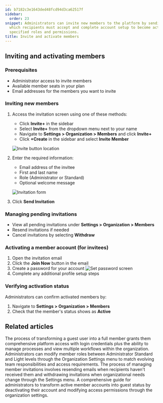 ```yaml
---
id: b7182c3e1643ded48fcd94d3ca62517f
sidebar:
  order: 23
snippet: Administrators can invite new members to the platform by sending email invitations
  which recipients must accept and complete account setup to become active users with
  specified roles and permissions.
title: Invite and activate members
---
```


## Inviting and activating members

### Prerequisites
- Administrator access to invite members
- Available member seats in your plan
- Email addresses for the members you want to invite

### Inviting new members

1. Access the invitation screen using one of these methods:
   - Click **Invite+** in the sidebar
   - Select **Invite+** from the dropdown menu next to your name
   - Navigate to **Settings > Organization > Members** and click **Invite+**
   - Click **+Create** in the sidebar and select **Invite Member**

   ![Invite button location](https://screenshots.tallyfy.com/tallyfy%2Fpro%2Fdesktop-light-invite-member-sidebar.png)

2. Enter the required information:
   - Email address of the invitee
   - First and last name
   - Role (Administrator or Standard)
   - Optional welcome message

   ![Invitation form](https://screenshots.tallyfy.com/tallyfy%2Fpro%2Fdesktop-light-invite-member-menu.png)

3. Click **Send Invitation**

### Managing pending invitations
- View all pending invitations under **Settings > Organization > Members**
- Resend invitations if needed
- Cancel invitations by selecting **Withdraw**

### Activating a member account (for invitees)

1. Open the invitation email
2. Click the **Join Now** button in the email
3. Create a password for your account
   ![Set password screen](https://screenshots.tallyfy.com/file-IH8Zof4MfQ.png)
4. Complete any additional profile setup steps

### Verifying activation status
Administrators can confirm activated members by:
1. Navigate to **Settings > Organization > Members**
2. Check that the member's status shows as **Active**


## Related articles
<CardGrid>
<LinkTitleCard header="<b>Guests > Convert a guest into a member</b>" href="/products/pro/documenting/guests/convert_guest_into_member/" > The process of transforming a guest user into a full member grants them comprehensive platform access with login credentials plus the ability to manage processes and view multiple workflows within the organization. </LinkTitleCard>
<LinkTitleCard header="<b>Members > Change the role of a member</b>" href="/products/pro/documenting/members/how-can-i-change-a-members-role-in-tallyfy/" > Administrators can modify member roles between Administrator Standard and Light levels through the Organization Settings menu to match evolving team responsibilities and access requirements. </LinkTitleCard>
<LinkTitleCard header="<b>Members > Resending or withdrawing invites</b>" href="/products/pro/documenting/members/how-to-resend-or-withdraw-invites-in-tallyfy/" > The process of managing member invitations involves resending emails when recipients haven't received them and withdrawing invitations when organizational needs change through the Settings menu. </LinkTitleCard>
<LinkTitleCard header="<b>Members > Convert a member to a guest</b>" href="/products/pro/documenting/members/convert-member-to-guest/" > A comprehensive guide for administrators to transform active member accounts into guest status by deactivating their account and modifying access permissions through the organization settings. </LinkTitleCard>
</CardGrid>